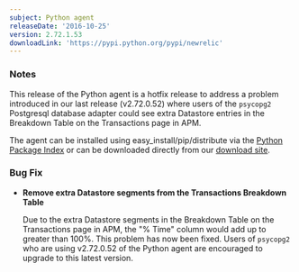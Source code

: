 ```yaml
---
subject: Python agent
releaseDate: '2016-10-25'
version: 2.72.1.53
downloadLink: 'https://pypi.python.org/pypi/newrelic'
---
```


### Notes

This release of the Python agent is a hotfix release to address a problem introduced in our last release (v2.72.0.52) where users of the `psycopg2` Postgresql database adapter could see extra Datastore entries in the Breakdown Table on the Transactions page in APM.

The agent can be installed using easy_install/pip/distribute via the [Python Package Index](https://pypi.python.org/pypi/newrelic) or can be downloaded directly from our [download site](http://download.newrelic.com/python_agent/release/).

### Bug Fix

* **Remove extra Datastore segments from the Transactions Breakdown Table**

  Due to the extra Datastore segments in the Breakdown Table on the Transactions page in APM, the "% Time" column would add up to greater than 100%. This problem has now been fixed. Users of `psycopg2` who are using v2.72.0.52 of the Python agent are encouraged to upgrade to this latest version.
